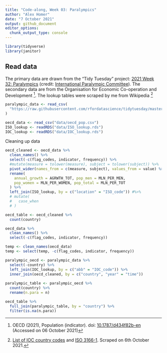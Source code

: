 ```yaml
---
title: "Code-along, Week 03: Paralympics"
author: "Alex Homer"
date: "7 October 2021"
output: github_document
editor_options: 
  chunk_output_type: console
---
```


```r
library(tidyverse)
library(janitor)
```

## Read data
The primary data are drawn from the "Tidy Tuesday" project: [2021 Week 32: Paralympics](https://github.com/rfordatascience/tidytuesday/blob/master/data/2021/2021-08-03/readme.md) (credit: [International Paralympic Committee](https://db.ipc-services.org/sdms/hira/web/index)).  The secondary data are from the Organisation for Economic Co-operation and Development ^[OECD (2021), Population (indicator). doi: [10.1787/d434f82b-en](https://doi.org/10.1787/d434f82b-en) (Accessed on 06 October 2021)].  The lookup tables were scraped by me from Wikipedia ^[[List of IOC country codes](https://en.wikipedia.org/wiki/List_of_IOC_country_codes) and [ISO 3166-1](https://en.wikipedia.org/wiki/ISO_3166-1).  Scraped on 6th October 2021.]

```r
paralympic_data <- read_csv(
  "https://raw.githubusercontent.com/rfordatascience/tidytuesday/master/data/2021/2021-08-03/athletes.csv"
)

oecd_data <- read_csv("data/oecd_pop.csv")
ISO_lookup <- readRDS("data/ISO_lookup.rds")
IOC_lookup <- readRDS("data/IOC_lookup.rds")
```

Cleaning up data

```r
oecd_cleaned <- oecd_data %>%
  clean_names() %>%
  select(-c(flag_codes, indicator, frequency)) %>%
  #mutate(measure = tolower(measure), subject = tolower(subject)) %>%
  pivot_wider(names_from = c(measure, subject), values_from = value) %>%
  rename(
    annual_growth = AGRWTH_TOT, pop_men = MLN_PER_MEN,
    pop_women = MLN_PER_WOMEN, pop_total = MLN_PER_TOT
  ) %>%
  left_join(ISO_lookup, by = c("location" = "ISO_code")) #%>%
  # mutate(
  #   case_when
  # )

oecd_table <- oecd_cleaned %>%
  count(country)
```

```r
oecd_data %>%
  clean_names() %>%
  select(-c(flag_codes, indicator, frequency))

temp <- clean_names(oecd_data)
temp <- select(temp, -c(flag_codes, indicator, frequency))
```

```r
paralympic_oecd <- paralympic_data %>%
  select(-country) %>%
  left_join(IOC_lookup, by = c("abb" = "IOC_code")) %>%
  inner_join(oecd_cleaned, by = c("country", "year" = "time"))
  
paralympic_table <- paralympic_oecd %>%
  count(country) %>%
  rename(n.para = n)

oecd_table %>%
  full_join(paralympic_table, by = "country") %>%
  filter(is.na(n.para))
```

